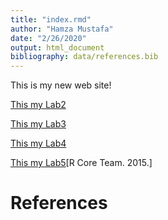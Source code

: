 ```yaml
---
title: "index.rmd"
author: "Hamza Mustafa"
date: "2/26/2020"
output: html_document
bibliography: data/references.bib
---
```


This is my new web site!
  
 [This my Lab2](Lab_2.html.html)
 
 [This my Lab3](Lab_3.html.html)
  
 [This my Lab4](Lab_4.html.html)
 
 [This my Lab5](Lab_5.html.html)[R Core Team. 2015.]
 
 
# References